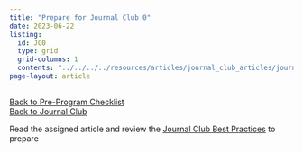 ```yaml
---
title: "Prepare for Journal Club 0"
date: 2023-06-22
listing:
  id: JC0
  type: grid
  grid-columns: 1
  contents: "../../../../resources/articles/journal_club_articles/journal_club_0.qmd"
page-layout: article
---
```


[[Back to Pre-Program Checklist](../pre_program_checklist.qmd)<br>[Back to Journal Club](../../../resources/articles/journal_club.qmd)]{.aside}

Read the assigned article and review the [Journal Club Best Practices](../program_materials/best_practices/best_practices_journal_club.qmd) to prepare

:::{#JC0}
:::


